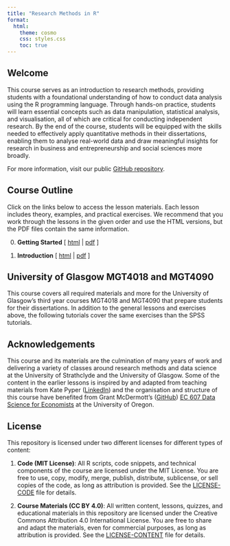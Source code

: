 ```yaml
---
title: "Research Methods in R"
format: 
  html:
    theme: cosmo
    css: styles.css
    toc: true
---
```


## Welcome

This course serves as an introduction to research methods, providing students with a foundational understanding of how to conduct data analysis using the R programming language. Through hands-on practice, students will learn essential concepts such as data manipulation, statistical analysis, and visualisation, all of which are critical for conducting independent research. By the end of the course, students will be equipped with the skills needed to effectively apply quantitative methods in their dissertations, enabling them to analyse real-world data and draw meaningful insights for research in business and entrepreneurship and social sciences more broadly.

For more information, visit our public [GitHub repository](https://github.com/bwurth/research-methods).

## Course Outline

Click on the links below to access the lesson materials. Each lesson includes theory, examples, and practical exercises. We recommend that you work through the lessons in the given order and use the HTML versions, but the PDF files contain the same information.

0. **Getting Started** [ [html](docs/00-getting-started/00-getting-started.html) | [pdf](docs/00-getting-started/00-getting-started.pdf) ]

1. **Introduction** [ [html](docs/01-introduction/01-introduction.html) | [pdf](docs/01-introduction/01-introduction.pdf) ]

## University of Glasgow MGT4018 and MGT4090

This course covers all required materials and more for the University of Glasgow's third year courses MGT4018 and MGT4090 that prepare students for their dissertations. In addition to the general lessons and exercises above, the following tutorials cover the same exercises than the SPSS tutorials.

## Acknowledgements

This course and its materials are the culmination of many years of work and delivering a variety of classes around research methods and data science at the University of Strathclyde and the University of Glasgow. Some of the content in the earlier lessons is inspired by and adapted from teaching materials from Kate Pyper ([LinkedIn](https://www.linkedin.com/in/kate-pyper-86a50350/)) and the organisation and structure of this course have benefited from Grant McDermott's ([GitHub](https://github.com/grantmcdermott)) [EC 607 Data Science for Economists](https://github.com/uo-ec607/lectures) at the University of Oregon.

## License

This repository is licensed under two different licenses for different types of content:

1. **Code (MIT License)**: All R scripts, code snippets, and technical components of the course are licensed under the MIT License. You are free to use, copy, modify, merge, publish, distribute, sublicense, or sell copies of the code, as long as attribution is provided. See the [LICENSE-CODE](LICENSE-CODE) file for details.

2. **Course Materials (CC BY 4.0)**: All written content, lessons, quizzes, and educational materials in this repository are licensed under the Creative Commons Attribution 4.0 International License. You are free to share and adapt the materials, even for commercial purposes, as long as attribution is provided. See the [LICENSE-CONTENT](LICENSE-CONTENT) file for details.
